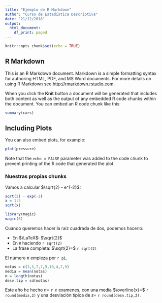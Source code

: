 ```yaml
---
title: "Ejemplo de R Markdown"
author: "Curso de Estadística Descriptiva"
date: "21/12/2018"
output:
  html_document:
    df_print: paged
---
```


```r
knitr::opts_chunk$set(echo = TRUE)
```

## R Markdown

This is an R Markdown document. Markdown is a simple formatting syntax for authoring HTML, PDF, and MS Word documents. For more details on using R Markdown see <http://rmarkdown.rstudio.com>.

When you click the **Knit** button a document will be generated that includes both content as well as the output of any embedded R code chunks within the document. You can embed an R code chunk like this:

```r
summary(cars)
```

## Including Plots

You can also embed plots, for example:

```r
plot(pressure)
```

Note that the `echo = FALSE` parameter was added to the code chunk to prevent printing of the R code that generated the plot.

### Nuestras propias chunks

Vamos a calcular $\sqrt{2} - e^{-2}$:
```r
sqrt(2) - exp(-2)
x = 1:5
sqrt(x)
```


```r
library(magic)
magic(6)
```

Cuando queremos hacer la raíz cuadrada de dos, podemos hacerlo:

- En $\LaTeX$: $\sqrt{2}$
- En `R` haciendo `r sqrt(2)`
- La frase completa: $\sqrt{2}=$ `r sqrt(2)`

El número $\pi$ empieza por `r pi`.

```r
notas = c(3,5,7,7,9,10,4,7,9)
media = mean(notas)
n = length(notas)
desv.tip = sd(notas)
```

Este año he hecho $n=$ `r n` examenes, con una media $\overline{x}=$ `r round(media,2)` y una desviación típica de $s=$ `r round(desv.tip,2)`.
